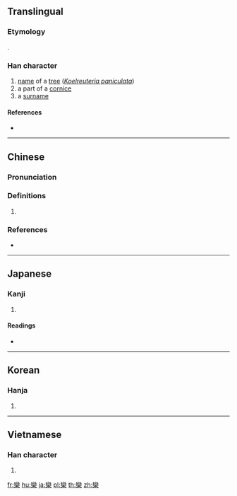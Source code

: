 {{also|栾|灤}}
==Translingual==

===Etymology===
{{Han etyl}}
{{Han compound|䜌|木|c1=p|c2=s|ls=psc}}.

===Han character===
{{Han char|rn=75|rad=木|as=19|sn=23|canj=VFD|four=22904|ids=⿱䜌木}}

# [[name]] of a [[tree]] (''[[w:Koelreuteria paniculata|Koelreuteria paniculata]]'')
# a part of a [[cornice]]
# a [[surname]]

====References====
* {{Han ref|kx=0564.010|dkj=15947|dj=0953.050|hdz=21324.150|uh=6B12|ud=27410|bh=F7E1|bd=63457}}

----

==Chinese==
{{zh-forms|s=栾}}

===Pronunciation===
{{zh-pron
|m=luán
|c=lyun4
|mc=y
|oc=y
|ma=
|cat=pn,n
}}

===Definitions===
{{zh-hanzi}}

# {{rfdef|lang=zh}}

===References===
* {{R:cedict}}

----

==Japanese==

===Kanji===
{{ja-kanji|grade=|rs=木19}}

# {{defn|lang=ja|sort=木19}}

====Readings====
* {{ja-readings|on=[[らん]] (ran)|kun=[[おうち]] (ouchi), [[ひじき]] (hijiki), [[まどか]] (madoka)}}

----

==Korean==

===Hanja===
{{ko-hanja|hangeul=[[란]], [[난]]|eumhun=|rv=ran, nan|mr=ran, nan|y=lan, nan}}

# {{defn|lang=ko|sort=木19}}

----

==Vietnamese==

===Han character===
{{vi-hantu|[[loan]]|rs=木19}}

# {{defn|lang=vi|sort=木19}}

[[fr:欒]]
[[hu:欒]]
[[ja:欒]]
[[pl:欒]]
[[th:欒]]
[[zh:欒]]